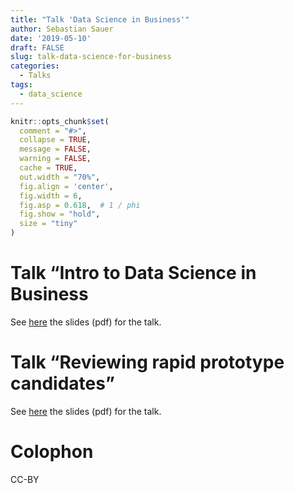 ```yaml
---
title: "Talk 'Data Science in Business'"
author: Sebastian Sauer
date: '2019-05-10'
draft: FALSE
slug: talk-data-science-for-business
categories:
  - Talks
tags:
  - data_science
---
```




```r
knitr::opts_chunk$set(
  comment = "#>",
  collapse = TRUE,
  message = FALSE,
  warning = FALSE,
  cache = TRUE,
  out.width = "70%",
  fig.align = 'center',
  fig.width = 6,
  fig.asp = 0.618,  # 1 / phi
  fig.show = "hold",
  size = "tiny"
)
```


# Talk "Intro to Data Science in Business

See [here](https://data-se.netlify.com/slides/data-science-business/intro-data-science-talk.pdf) the slides (pdf) for the talk. 



# Talk "Reviewing rapid prototype candidates"

See [here](https://data-se.netlify.com/slides/data-science-business/prototype-candidates-data-science.pdf) the slides (pdf) for the talk. 


# Colophon

CC-BY


